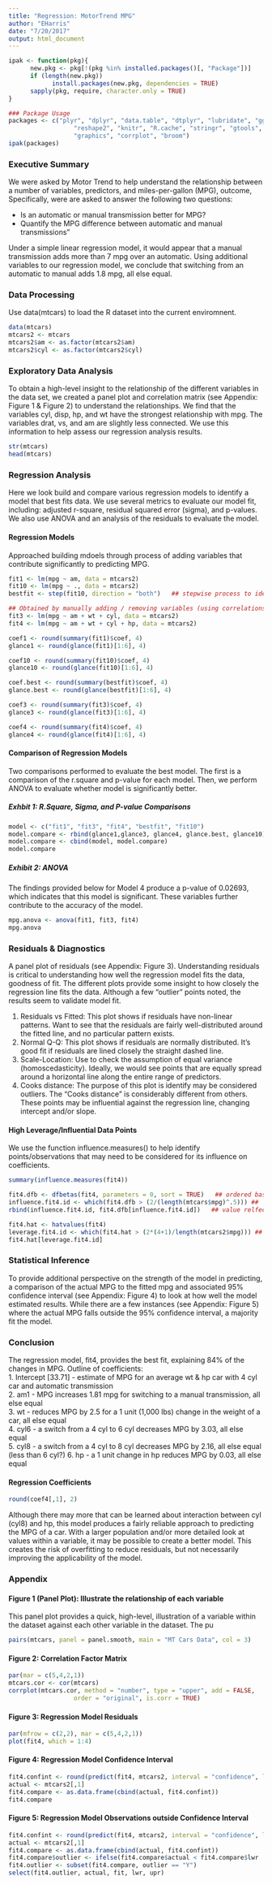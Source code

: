 ```yaml
---
title: "Regression: MotorTrend MPG"
author: "EHarris"
date: "7/20/2017"
output: html_document
---
```


```r
ipak <- function(pkg){
      new.pkg <- pkg[!(pkg %in% installed.packages()[, "Package"])]
      if (length(new.pkg)) 
            install.packages(new.pkg, dependencies = TRUE)
      sapply(pkg, require, character.only = TRUE)
}

### Package Usage
packages <- c("plyr", "dplyr", "data.table", "dtplyr", "lubridate", "ggplot2", "scales",
                  "reshape2", "knitr", "R.cache", "stringr", "gtools", "quantreg",
                  "graphics", "corrplot", "broom")
ipak(packages)
```

### Executive Summary  
We were asked by Motor Trend to help understand the relationship between a number of variables, predictors, and miles-per-gallon (MPG), outcome, Specifically, were are asked to answer the following two questions:

* Is an automatic or manual transmission better for MPG?
* Quantify the MPG difference between automatic and manual transmissions"  

Under a simple linear regression model, it would appear that a manual transmission adds more than 7 mpg over an automatic. Using additional variables to our regression model, we conclude that switching from an automatic to manual adds 1.8 mpg, all else equal. 

### Data Processing  
Use data(mtcars) to load the R dataset into the current enviromnent.  
```r
data(mtcars)
mtcars2 <- mtcars
mtcars2$am <- as.factor(mtcars2$am)
mtcars2$cyl <- as.factor(mtcars2$cyl) 
```


### Exploratory Data Analysis  
To obtain a high-level insight to the relationship of the different variables in the data set, we created a panel plot and correlation matrix (see Appendix: Figure 1 & Figure 2) to understand the relationships.  We find that the variables cyl, disp, hp, and wt have the strongest relationship with mpg.  The variables drat, vs, and am are slightly less connected.  We use this information to help assess our regression analysis results.
```r
str(mtcars)
head(mtcars)
```


### Regression Analysis
Here we look build and compare various regression models to identify a model that best fits data.  We use several metrics to evaluate our model fit, including: adjusted r-square, residual squared error (sigma), and p-values.  We also use ANOVA and an analysis of the residuals to evaluate the model.

#### Regression Models
Approached building mdoels through process of adding variables that contribute significantly to predicting MPG.

```r
fit1 <- lm(mpg ~ am, data = mtcars2)
fit10 <- lm(mpg ~ ., data = mtcars2)
bestfit <- step(fit10, direction = "both")   ## stepwise process to identify best fit

## Obtained by manually adding / removing variables (using correlations as guide)
fit3 <- lm(mpg ~ am + wt + cyl, data = mtcars2)
fit4 <- lm(mpg ~ am + wt + cyl + hp, data = mtcars2)
```

```r
coef1 <- round(summary(fit1)$coef, 4)
glance1 <- round(glance(fit1)[1:6], 4)

coef10 <- round(summary(fit10)$coef, 4)
glance10 <- round(glance(fit10)[1:6], 4)

coef.best <- round(summary(bestfit)$coef, 4)
glance.best <- round(glance(bestfit)[1:6], 4)

coef3 <- round(summary(fit3)$coef, 4)
glance3 <- round(glance(fit3)[1:6], 4)

coef4 <- round(summary(fit4)$coef, 4)
glance4 <- round(glance(fit4)[1:6], 4)
```


#### Comparison of Regression Models
Two comparisons performed to evaluate the best model.  The first is a comparison of the r.square and p-value for each model.  Then, we perform ANOVA to evaluate whether model is significantly better.

##### Exhbit 1: R.Square, Sigma, and P-value Comparisons
```r
model <- c("fit1", "fit3", "fit4", "bestfit", "fit10")
model.compare <- rbind(glance1,glance3, glance4, glance.best, glance10)
model.compare <- cbind(model, model.compare)
model.compare
```

##### Exhibit 2: ANOVA
The findings provided below for Model 4 produce a p-value of 0.02693, which indicates that this model is significant.  These variables further contribute to the accuracy of the model.
```r
mpg.anova <- anova(fit1, fit3, fit4)
mpg.anova
```


### Residuals & Diagnostics
A panel plot of residuals (see Appendix: Figure 3).  Understanding residuals is critical to understanding how well the regression model fits the data, goodness of fit.  The different plots provide some insight to how closely the regression line fits the data.  Although a few "outlier" points noted, the results seem to validate model fit.

1. Residuals vs Fitted: This plot shows if residuals have non-linear patterns. Want to see that the residuals are fairly well-distributed around the fitted line, and no particular pattern exists.  
2. Normal Q-Q: This plot shows if residuals are normally distributed. It’s good fit if residuals are lined closely the straight dashed line.  
3. Scale-Location: Use to check the assumption of equal variance (homoscedasticity).  Ideally, we would see points that are equally spread around a horizontal line along the entire range of predictors.  
4. Cooks distance: The purpose of this plot is identify may be considered outliers.  The "Cooks distance" is considerably different from others. These points may be influential against the regression line, changing intercept and/or slope.


#### High Leverage/Influential Data Points
We use the function influence.measures() to help identify points/observations that may need to be considered for its influence on coefficients.
```r
summary(influence.measures(fit4))
```

```r
fit4.dfb <- dfbetas(fit4, parameters = 0, sort = TRUE)   ## ordered based on magnitude
influence.fit4.id <- which(fit4.dfb > (2/(length(mtcars$mpg)^.5))) ##  dfbetas > #2 / sqrt(n)
rbind(influence.fit4.id, fit4.dfb[influence.fit4.id])   ## value relfects a car & fit4 variable combination
```

```r
fit4.hat <- hatvalues(fit4)
leverage.fit4.id <- which(fit4.hat > (2*(4+1)/length(mtcars2$mpg))) ##  hatvalue > #2*(k+1)/n
fit4.hat[leverage.fit4.id] 
```

### Statistical Inference
To provide additional perspective on the strength of the model in predicting, a comparison of the actual MPG to the fitted mpg and associated 95% confidence interval (see Appendix: Figure 4) to look at how well the model estimated results.  While there are a few instances (see Appendix: Figure 5) where the actual MPG falls outside the 95% confidence interval, a majority fit the model.


### Conclusion
The regression model, fit4, provides the best fit, explaining 84% of the changes in MPG. Outline of coefficients:  
1. Intercept [33.71] - estimate of MPG for an average wt & hp car with 4 cyl car and automatic transmission  
2. am1 - MPG increases 1.81 mpg for switching to a manual transmission, all else equal  
3. wt - reduces MPG by 2.5 for a 1 unit (1,000 lbs) change in the weight of a car, all else equal  
4. cyl6 - a switch from a 4 cyl to 6 cyl decreases MPG by 3.03, all else equal  
5. cyl8 - a switch from a 4 cyl to 8 cyl decreases MPG by 2.16, all else equal (less than 6 cyl?)
6. hp - a 1 unit change in hp reduces MPG by 0.03, all else equal

#### Regression Coefficients
```r
round(coef4[,1], 2)
```

Although there may more that can be learned about interaction between cyl (cyl8) and hp, this model produces a fairly reliable approach to predicting the MPG of a car.  With a larger population and/or more detailed look at values within a variable, it may be possible to create a better model.  This creates the risk of overfitting to reduce residuals, but not necessarily improving the applicability of the model.


### Appendix

#### Figure 1 (Panel Plot): Illustrate the relationship of each variable
This panel plot provides a quick, high-level, illustration of a variable within the dataset against each other variable in the dataset.  The pu
```r
pairs(mtcars, panel = panel.smooth, main = "MT Cars Data", col = 3)
```


#### Figure 2: Correlation Factor Matrix
```r
par(mar = c(5,4,2,1))
mtcars.cor <- cor(mtcars)
corrplot(mtcars.cor, method = "number", type = "upper", add = FALSE, 
                  order = "original", is.corr = TRUE)
```


#### Figure 3: Regression Model Residuals
```r
par(mfrow = c(2,2), mar = c(5,4,2,1))
plot(fit4, which = 1:4)
```


#### Figure 4: Regression Model Confidence Interval
```r
fit4.confint <- round(predict(fit4, mtcars2, interval = "confidence", level = 0.95), 2)
actual <- mtcars2[,1]
fit4.compare <- as.data.frame(cbind(actual, fit4.confint))
fit4.compare
```


#### Figure 5: Regression Model Observations outside Confidence Interval
```r
fit4.confint <- round(predict(fit4, mtcars2, interval = "confidence", level = 0.95), 2)
actual <- mtcars2[,1]
fit4.compare <- as.data.frame(cbind(actual, fit4.confint))
fit4.compare$outlier <- ifelse(fit4.compare$actual < fit4.compare$lwr | fit4.compare$actual > fit4.compare$upr, "Y","N")
fit4.outlier <- subset(fit4.compare, outlier == "Y")
select(fit4.outlier, actual, fit, lwr, upr)
```





